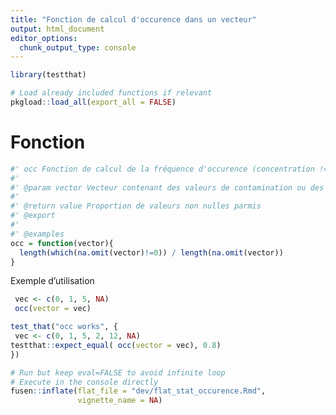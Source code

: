 ```yaml
---
title: "Fonction de calcul d'occurence dans un vecteur"
output: html_document
editor_options: 
  chunk_output_type: console
---
```


```r
library(testthat)
```

```r
# Load already included functions if relevant
pkgload::load_all(export_all = FALSE)
```

# Fonction

```r
#' occ Fonction de calcul de la fréquence d'occurence (concentration != 0) parmi les échantillons analysés (non NA)
#'
#' @param vector Vecteur contenant des valeurs de contamination ou des valeurs manquantes
#'
#' @return value Proportion de valeurs non nulles parmis 
#' @export
#'
#' @examples
occ = function(vector){
  length(which(na.omit(vector)!=0)) / length(na.omit(vector))
}
```

Exemple d'utilisation
```r
 vec <- c(0, 1, 5, NA)
 occ(vector = vec)
```


```r
test_that("occ works", {
 vec <- c(0, 1, 5, 2, 12, NA)
testthat::expect_equal( occ(vector = vec), 0.8)
})
```


```r
# Run but keep eval=FALSE to avoid infinite loop
# Execute in the console directly
fusen::inflate(flat_file = "dev/flat_stat_occurence.Rmd", 
               vignette_name = NA)
```

